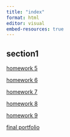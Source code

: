 ```yaml
---
title: "index"
format: html
editor: visual
embed-resources: true
---
```


## section1

[homework 5](homework_5.html)

[homework 6](HW6.html)

[homework 7](HW%207.html)

[homework 8](HW8.html)

[homework 9](HW9.html)

[final portfolio](Final portfolio.html)